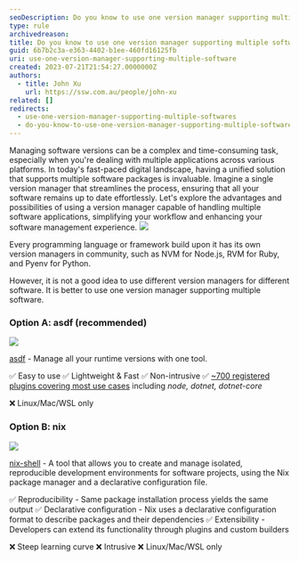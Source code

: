 ```yaml
---
seoDescription: Do you know to use one version manager supporting multiple software?
type: rule
archivedreason:
title: Do you know to use one version manager supporting multiple software?
guid: 6b7b2c3a-e363-4402-b1ee-460fd16125fb
uri: use-one-version-manager-supporting-multiple-software
created: 2023-07-21T21:54:27.0000000Z
authors:
  - title: John Xu
    url: https://ssw.com.au/people/john-xu
related: []
redirects:
  - use-one-version-manager-supporting-multiple-softwares
  - do-you-know-to-use-one-version-manager-supporting-multiple-software
---
```


Managing software versions can be a complex and time-consuming task, especially when you're dealing with multiple applications across various platforms. In today's fast-paced digital landscape, having a unified solution that supports multiple software packages is invaluable. Imagine a single version manager that streamlines the process, ensuring that all your software remains up to date effortlessly. Let's explore the advantages and possibilities of using a version manager capable of handling multiple software applications, simplifying your workflow and enhancing your software management experience.
![](ring.png)

Every programming language or framework build upon it has its own version managers in community, such as NVM for Node.js, RVM for Ruby, and Pyenv for Python.

However, it is not a good idea to use different version managers for different software. It is better to use one version manager supporting multiple software.

### Option A: asdf (recommended)

![](asdf.png)

[asdf](https://asdf-vm.com/#/) - Manage all your runtime versions with one tool.

✅ Easy to use
✅ Lightweight & Fast
✅ Non-intrusive
✅ [~700 registered plugins covering most use cases](https://github.com/asdf-vm/asdf-plugins) including _node, dotnet, dotnet-core_

❌ Linux/Mac/WSL only

<youtubeEmbed url="https://www.youtube.com/embed/RTaqWRj-6Lg" description="Video: Use asdf to manage versions of Python, NodeJS, GoLang and more! (8 min)" />

### Option B: nix

![](nix.png)

[nix-shell](https://nixos.org/#asciinema-demo-cover) - A tool that allows you to create and manage isolated, reproducible development environments for software projects, using the Nix package manager and a declarative configuration file.

<youtubeEmbed url="https://www.youtube.com/embed/5Dd7rQPNDT8" description="Video: How to use Nix on Ubuntu or any Linux Distro (18 min)" />

✅ Reproducibility - Same package installation process yields the same output
✅ Declarative configuration - Nix uses a declarative configuration format to describe packages and their dependencies
✅ Extensibility - Developers can extend its functionality through plugins and custom builders

❌ Steep learning curve
❌ Intrusive
❌ Linux/Mac/WSL only